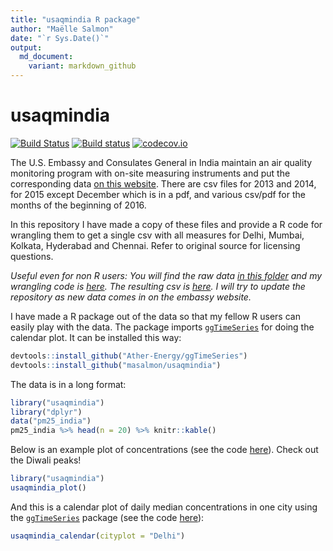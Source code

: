 ```yaml
---
title: "usaqmindia R package"
author: "Maëlle Salmon"
date: "`r Sys.Date()`"
output:
  md_document:
    variant: markdown_github
---
```

usaqmindia
=============
[![Build Status](https://travis-ci.org/masalmon/usaqmindia.svg?branch=master)](https://travis-ci.org/masalmon/usaqmindia)
[![Build status](https://ci.appveyor.com/api/projects/status/lujc2gn88smyvhrq?svg=true)](https://ci.appveyor.com/project/masalmon/usaqmindia)
[![codecov.io](https://codecov.io/github/masalmon/usaqmindia/coverage.svg?branch=master)](https://codecov.io/github/masalmon/usaqmindia?branch=master)


The U.S. Embassy and Consulates General in India maintain an air quality monitoring program with on-site measuring instruments and put the corresponding data [on this website](http://newdelhi.usembassy.gov/airqualitydata.html). There are csv files for 2013 and 2014, for 2015 except December which is in a pdf, and various csv/pdf for the months of the beginning of 2016. 

In this repository I have made a copy of these files and provide a R code for wrangling them to get a single csv with all measures for Delhi, Mumbai, Kolkata, Hyderabad and Chennai. Refer to original source for licensing questions. 

*Useful even for non R users: You will find the raw data [in this folder](inst/extdata) and my wrangling code is [here](inst/pm25_consulate.R). The resulting csv is [here](inst/pm25USA.csv). I will try to update the repository as new data comes in on the embassy website.*

I have made a R package out of the data so that my fellow R users can easily play with the data. The package imports [`ggTimeSeries`](https://github.com/Ather-Energy/ggTimeSeries) for doing the calendar plot. It can be installed this way:

```r
devtools::install_github("Ather-Energy/ggTimeSeries")
devtools::install_github("masalmon/usaqmindia")

```

The data is in a long format:

```r
library("usaqmindia")
library("dplyr")
data("pm25_india")
pm25_india %>% head(n = 20) %>% knitr::kable()
```

Below is an example plot of concentrations (see the code [here](R/redo_plot.R)). Check out the Diwali peaks!

```r
library("usaqmindia")
usaqmindia_plot()

```

And this is a calendar plot of daily median concentrations in one city using the [`ggTimeSeries`](https://github.com/Ather-Energy/ggTimeSeries) package (see the code [here](R/calendar.R)):

```r
usaqmindia_calendar(cityplot = "Delhi")

```
